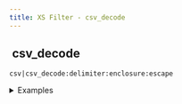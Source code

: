 ```yaml
---
title: XS Filter - csv_decode
---
```


## <img src="../assets/docuBadge (11).png" alt="" data-size="line" /> csv\_decode <a href="#xs-csv_decode" id="xs-csv_decode"></a>

`csv|csv_decode:delimiter:enclosure:escape`

<details>

<summary>Examples</summary>

```javascript
"name,age\nJohn,30"|csv_decode:",":'"':'"'    // Returns parsed CSV data
```

</details>
